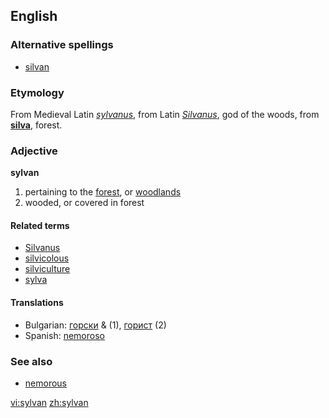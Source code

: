 ==English==

===Alternative spellings===
*[[silvan]]

===Etymology===
From Medieval Latin ''[[sylvanus]]'', from Latin ''[[Silvanus]]'', god of the woods, from '''[[silva]]''', forest.

===Adjective===
'''sylvan'''

# pertaining to the [[forest]], or [[woodland]]s
# wooded, or covered in forest

====Related terms====
*[[Silvanus]]
*[[silvicolous]]
*[[silviculture]]
*[[sylva]]

====Translations====
*Bulgarian: [[горски]] {{m}} & {{p}} (1), [[горист]] {{m}} (2)
*Spanish: [[nemoroso]]

===See also===
*[[nemorous]]

[[vi:sylvan]]
[[zh:sylvan]]